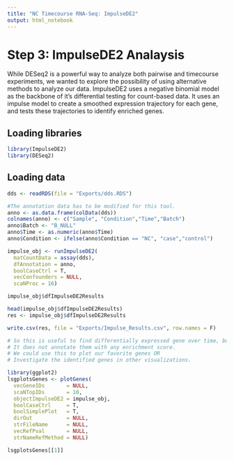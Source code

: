 ```yaml
---
title: "NC Timecourse RNA-Seq: ImpulseDE2"
output: html_notebook
---
```


# Step 3: ImpulseDE2 Analaysis
While DESeq2 is a powerful way to analyze both pairwise and timecourse experiments, we wanted to explore the possibility of using alternative methods to analyze our data. ImpulseDE2 uses a negative binomial model as the backbone of it's differential testing for count-based data. It uses an impulse model to create a smoothed expression trajectory for each gene, and tests these trajectories to identify enriched genes.

## Loading libraries
```r
library(ImpulseDE2)
library(DESeq2)
```

## Loading data
```r
dds <- readRDS(file = "Exports/dds.RDS")

#The annotation data has to be modified for this tool.
anno <- as.data.frame(colData(dds))
colnames(anno) <- c("Sample", "Condition","Time","Batch")
anno$Batch <- "B_NULL"
anno$Time <- as.numeric(anno$Time)
anno$Condition <- ifelse(anno$Condition == "NC", "case","control")

impulse_obj <- runImpulseDE2(
  matCountData = assay(dds),
  dfAnnotation = anno,
  boolCaseCtrl = T,
  vecConfounders = NULL,
  scaNProc = 16)

impulse_obj$dfImpulseDE2Results

head(impulse_obj$dfImpulseDE2Results)
res <- impulse_obj$dfImpulseDE2Results

write.csv(res, file = "Exports/Impulse_Results.csv", row.names = F)

# So this is useful to find differentially expressed gene over time, but
# It does not annotate them with any enrichment score.
# We could use this to plot our favorite genes OR
# Investigate the identified genes in other visualizations.

library(ggplot2)
lsgplotsGenes <- plotGenes(
  vecGeneIDs       = NULL,
  scaNTopIDs       = 10,
  objectImpulseDE2 = impulse_obj,
  boolCaseCtrl     = T,
  boolSimplePlot   = T,
  dirOut           = NULL,
  strFileName      = NULL,
  vecRefPval       = NULL, 
  strNameRefMethod = NULL)

lsgplotsGenes[[1]]

```

